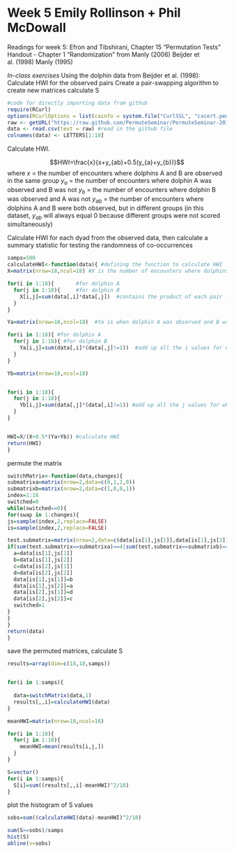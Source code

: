 Week 5 Emily Rollinson + Phil McDowall
========================================================

Readings for week 5:
Efron and Tibshirani, Chapter 15 "Permutation Tests"
Handout - Chapter 1 "Randomization" from Manly (2006)
Beijder et al. (1998)
Manly (1995)



*In-class exercises*
Using the dolphin data from Beijder et al. (1998):
Calculate HWI for the observed pairs
Create a pair-swapping algorithm to create new matrices
calculate S

```r
#code for directly importing data from github
require(RCurl)
options(RCurlOptions = list(cainfo = system.file("CurlSSL", "cacert.pem", package = "RCurl")))
raw <- getURL("https://raw.github.com/PermuteSeminar/PermuteSeminar-2014/master/Week-5/Emily.Rollinson/dolphindata.csv") #insert the  raw URL for the data file on github here
data <- read.csv(text = raw) #read in the github file
colnames(data) <- LETTERS[1:18]
```

Calculate HWI.

$$HWI=\frac{x}{x+y_{ab}+0.5(y_{a}+y_{b})}$$
where
$x$ = the number of encounters where dolphins A and B are observed in the same group
$y_{a}$ = the number of encounters where dolphin A was observed and B was not
$y_{b}$ = the number of encounters where dolphin B was observed and A was not
$y_{ab}$ = the number of encounters where dolphins A and B were both observed, but in different groups (in this dataset, $y_{ab}$ will always equal 0 because different groups were not scored simultaneously)

Calculate HWI for each dyad from the observed data, then calculate a summary statistic for testing the randomness of co-occurrences

```r
samps=500
calculateHWI<-function(data){ #defining the function to calculate HWI
X=matrix(nrow=18,ncol=18) #X is the number of encounters where dolphins A and B were observed together

for(i in 1:18){       #for dolphin A
  for(j in 1:18){     #for dolphin B
    X[i,j]=sum(data[,i]*data[,j])  #contains the product of each pair - returns a 1 if they were observed together and a 0 if they were not, then adds up all those occurrences, reporting the number of times each was observed together
  }
}

Ya=matrix(nrow=18,ncol=18)  #Ya is when dolphin A was observed and B was not

for(i in 1:18){ #for dolphin A
  for(j in 1:18){ #for dolphin B
    Ya[i,j]=sum(data[,i]*(data[,j]!=1))  #add up all the i values for when j=0 (absent)
  }
}

Yb=matrix(nrow=18,ncol=18)


for(i in 1:18){
  for(j in 1:18){
    Yb[i,j]=sum(data[,j]*(data[,i]!=1)) #add up all the j values for when i=0 (absent)
  }
}


HWI=X/(X+0.5*(Ya+Yb)) #calculate HWI
return(HWI)
}
```

permute the matrix

```r
switchMatrix<-function(data,changes){
submatrixa=matrix(nrow=2,data=c(0,1,1,0))
submatrixb=matrix(nrow=2,data=c(1,0,0,1))
index=1:18
switched=0
while(switched==0){
for(swap in 1:changes){
js=sample(index,2,replace=FALSE)
is=sample(index,2,replace=FALSE)

test.submatrix=matrix(nrow=2,data=c(data[is[1],js[1]],data[is[1],js[2]],data[is[2],js[1]],data[is[2],js[2]]))
if(sum(test.submatrix==submatrixa)==4|sum(test.submatrix==submatrixb)==4){
  a=data[is[1],js[1]]
  b=data[is[1],js[2]]
  c=data[is[2],js[1]]
  d=data[is[2],js[2]]
  data[is[1],js[1]]=b
  data[is[1],js[2]]=a
  data[is[2],js[1]]=d
  data[is[2],js[2]]=c
  switched=1
}
}
}
return(data)
}
```

save the permuted matrices, calculate S

```r

results=array(dim=c(18,18,samps))


for(i in 1:samps){
  
  data=switchMatrix(data,1)
  results[,,i]=calculateHWI(data)
}

meanHWI=matrix(nrow=18,ncol=18)

for(i in 1:18){
  for(j in 1:18){
    meanHWI=mean(results[i,j,]) 
  }
}

S=vector()
for(i in 1:samps){
  S[i]=sum((results[,,i]-meanHWI)^2/18)
}
```

plot the histogram of S values 
```r
sobs=sum((calculateHWI(data)-meanHWI)^2/18)

sum(S>=sobs)/samps
hist(S)
abline(v=sobs)
```
